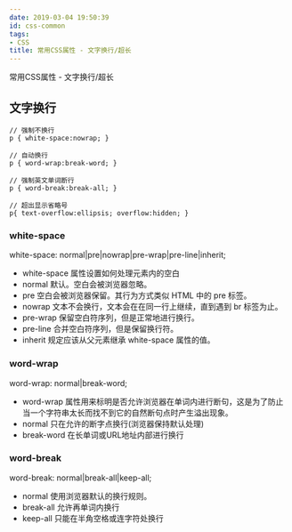 ```yaml
---
date: 2019-03-04 19:50:39
id: css-common
tags:
- CSS
title: 常用CSS属性 - 文字换行/超长
---
```


常用CSS属性 - 文字换行/超长

<!-- more -->

## 文字换行

````
// 强制不换行 
p { white-space:nowrap; }

// 自动换行 
p { word-wrap:break-word; }

// 强制英文单词断行 
p { word-break:break-all; }

// 超出显示省略号 
p{ text-overflow:ellipsis; overflow:hidden; }
````

### white-space

white-space: normal|pre|nowrap|pre-wrap|pre-line|inherit; 

* white-space 属性设置如何处理元素内的空白 
* normal 默认。空白会被浏览器忽略。 
* pre 空白会被浏览器保留。其行为方式类似 HTML 中的 pre 标签。 
* nowrap 文本不会换行，文本会在在同一行上继续，直到遇到 br 标签为止。 
* pre-wrap 保留空白符序列，但是正常地进行换行。 
* pre-line 合并空白符序列，但是保留换行符。 
* inherit 规定应该从父元素继承 white-space 属性的值。

### word-wrap

word-wrap: normal|break-word; 

* word-wrap 属性用来标明是否允许浏览器在单词内进行断句，这是为了防止当一个字符串太长而找不到它的自然断句点时产生溢出现象。 
* normal 只在允许的断字点换行(浏览器保持默认处理) 
* break-word 在长单词或URL地址内部进行换行 

### word-break

word-break: normal|break-all|keep-all;

* normal 使用浏览器默认的换行规则。 
* break-all 允许再单词内换行 
* keep-all 只能在半角空格或连字符处换行